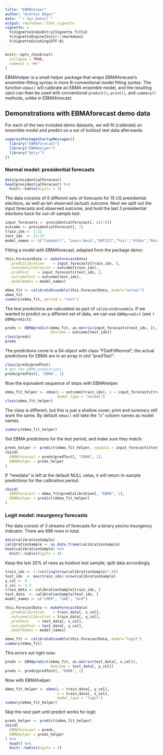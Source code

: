 ```yaml
---
title: "EBMAhelper"
author: "Andreas Beger"
date: "`r Sys.Date()`"
output: rmarkdown::html_vignette
vignette: >
  %\VignetteIndexEntry{Vignette Title}
  %\VignetteEngine{knitr::rmarkdown}
  %\VignetteEncoding{UTF-8}
---
```


```r
knitr::opts_chunk$set(
  collapse = TRUE,
  comment = "#>"
)
```

EBMAhelper is a small helper package that wraps EBMAforecast's ensemble-fitting syntax in more R-conventional model fitting syntax. The function `ebma()` will calibrate an EBMA ensemble model, and the resulting oject can then be used with conventional `predict()`, `print()`, and `summary()` methods, unlike in EBMAforecast. 

## Demonstrations with EBMAforecast demo data

For each of the two included demo datasets, we will fit (calibrate) an ensemble model and predict on a set of holdout test data afterwards. 

```r
suppressPackageStartupMessages({
  library("EBMAforecast")
  library("EBMAhelper")
  library("dplyr")
})
```


### Normal model: presidential forecasts

```r
data(presidentialForecast)
head(presidentialForecast) %>%
  knitr::kable(digits = 3)
```

The data consists of 6 different sets of forecasts for 15 US presidential elections, as well as teh observed (actual) outcome. Next we split out the input forecasts and observed outcome, and hold the last 3 presidential elections back for out-of-sample test.

```r
input_forecasts <- presidentialForecast[, c(1:6)]
outcome <- presidentialForecast[, 7]
train_idx <- 1:12
test_idx  <- 13:15
model_names <- c("Campbell", "Lewis-Beck","EWT2C2","Fair","Hibbs","Abramowitz")
```

Fitting a model with EBMAforecast, adapted from the package demo:

```r
this.ForecastData <- makeForecastData(
  .predCalibration    = input_forecasts[train_idx, ],
  .outcomeCalibration = outcome[train_idx],
  .predTest    = input_forecasts[test_idx, ], 
  .outcomeTest = outcome[test_idx], 
  .modelNames = model_names)

ebma_fit <- calibrateEnsemble(this.ForecastData, model="normal")
ebma_fit
summary(ebma_fit, period = "test")
```

The test predictions are calculated as part of `calibrateEnsemble`. If we wanted to predict on a different set of data, we can use `EBMApredict` (see `?EBMApredict`):

```r
preds <- EBMApredict(ebma_fit, as.matrix(input_forecasts[test_idx, ]), 
                     Outcome = outcome[test_idx])
class(preds)
preds
```

The predictions come in a S4 object with class "FDatFitNormal"; the actual predictions for EBMA  are in an array in slot "predTest":

```r
class(preds@predTest)
# get the EBMA predictions
preds@predTest[, "EBMA", 1]
```

Now the equivalent sequence of steps with EBMAhelper. 

```r
ebma_fit_helper <- ebma(y = outcome[train_idx], x = input_forecasts[train_idx, ],
                        model_type = "normal")
class(ebma_fit_helper)
```

The class is different, but this is just a shallow cover; print and summary still work the same. By default `ebma()` will take the "x" column names as model names.

```r
summary(ebma_fit_helper)
```

Get EBMA predictions for the test period, and make sure they match:

```r
preds_helper <- predict(ebma_fit_helper, newdata = input_forecasts[test_idx, ])
cbind(
  EBMAforecast = preds@predTest[, "EBMA", 1],
  EBMAhelper = preds_helper
)
```

If "newdata" is left at the default NULL value, it will return in-sample predictions for the calibration period.

```r
cbind(
  EBMAforecast = ebma_fit@predCalibration[, "EBMA", 1],
  EBMAhelper = predict(ebma_fit_helper)
)
```


### Logit model: insurgency forecasts

The data consist of 3 streams of forecasts for a binary yes/no insurgency indicator. There are 696 rows in total. 

```r
data(calibrationSample)
calibrationSample <- as.data.frame(calibrationSample)
head(calibrationSample) %>%
  knitr::kable(digits = 4)
```

Keep the last 20% of rows as holdout test sample; split data accordingly.

```r
train_idx <- 1:(ceiling(nrow(calibrationSample)*.8))
test_idx  <- max(train_idx):nrow(calibrationSample)
y_col <- 4
x_col <- 1:3
train_data <- calibrationSample[train_idx, ]
test_data  <- calibrationSample[test_idx, ]
model_names <- c("LMER", "SAE", "GLM")
```


```r
this.ForecastData <- makeForecastData(
  .predCalibration    = train_data[, x_col],
  .outcomeCalibration = train_data[, y_col],
  .predTest    = test_data[, x_col],
  .outcomeTest = test_data[, y_col],
  .modelNames = model_names)

ebma_fit <- calibrateEnsemble(this.ForecastData, model="logit")
summary(ebma_fit)
```

This errors out right now:

```r
preds <- EBMApredict(ebma_fit, as.matrix(test_data[, x_col]), 
                     Outcome = test_data[, y_col])
preds <- preds@predTest[, "EBMA", 1]
```

Now with EBMAhelper:

```r
ebma_fit_helper <- ebma(y = train_data[, y_col],
                        x = train_data[, x_col],
                        model_type = "logit")
summary(ebma_fit_helper)
```

Skip the next part until predict works for logit.

```r
preds_helper <- predict(ebma_fit_helper)
cbind(
  EBMAforecast = preds,
  EBMAhelper = preds_helper
) %>%
  head() %>%
  knitr::kable(digits = 3)
```

